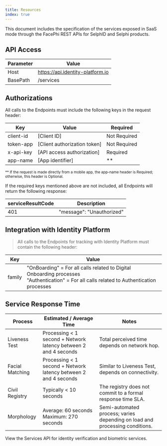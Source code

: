 ```yaml
---
title: Resources
index: true
---
```


This document includes the specification of the services exposed in SaaS mode through the FacePhi REST APIs for SelphID and Selphi products.

## API Access

| Parameter | Value |
|-----------|--------|
| Host | https://api.identity-platform.io |
| BasePath | /services |

## Authorizations

All calls to the Endpoints must include the following keys in the request header:

| Key | Value | Required |
|-----|-------|----------|
| client-id | [Client ID] | Not Required |
| token-app | [Client authorization token] | Not Required |
| x-api-key | [API access authorization] | Required |
| app-name | [App identifier] | ** |

<small>** If the request is made directly from a mobile app, the app-name header is Required; otherwise, this header is Optional.</small>

If the required keys mentioned above are not included, all Endpoints will return the following response:

| serviceResultCode | Description |
|-------------------|-------------|
| 401 | "message": "Unauthorized" |

## Integration with Identity Platform

> All calls to the Endpoints for tracking with Identity Platform must contain the following header:

| Key | Value |
|-----|-------|
| family | "OnBoarding" = For all calls related to Digital Onboarding processes<br/>"Authentication" = For all calls related to Authentication processes |

## Service Response Time

| Process | Estimated / Average Time | Notes |
|---------|-------------------------|-------|
| Liveness Test | Processing < 1 second + Network latency between 2 and 4 seconds | Total perceived time depends on network hop. |
| Facial Matching | Processing < 1 second + Network latency between 2 and 4 seconds | Similar to Liveness Test, depends on connectivity. |
| Civil Registry | Typically < 10 seconds | The registry does not commit to a formal response time SLA. |
| Morphology | Average: 60 seconds<br/>Maximum: 270 seconds | Semi-automated process; varies depending on load and processing conditions. |

View the Services API for identity verification and biometric services.